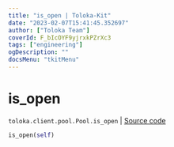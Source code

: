 ```yaml
---
title: "is_open | Toloka-Kit"
date: "2023-02-07T15:41:45.352697"
author: ["Toloka Team"]
coverId: F_bIcOYF9yjrxkPZrXc3
tags: ["engineering"]
ogDescription: ""
docsMenu: "tkitMenu"
---
```


# is_open
`toloka.client.pool.Pool.is_open` | [Source code](https://github.com/Toloka/toloka-kit/blob/v1.1.3/src/client/pool/__init__.py#L248)

```python
is_open(self)
```